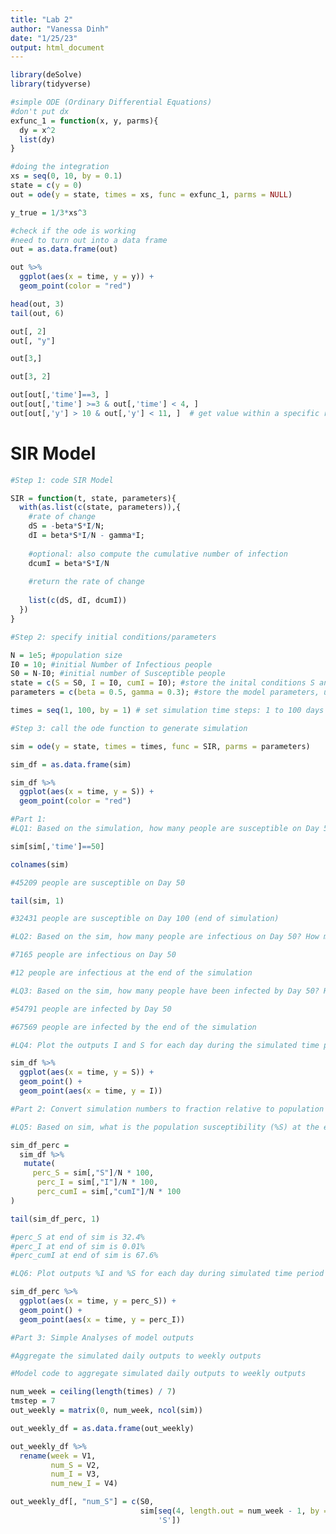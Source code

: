 ```yaml
---
title: "Lab 2"
author: "Vanessa Dinh"
date: "1/25/23"
output: html_document
---
```


```r
library(deSolve)
library(tidyverse)
```

```r
#simple ODE (Ordinary Differential Equations)
#don't put dx
exfunc_1 = function(x, y, parms){
  dy = x^2
  list(dy)
}

#doing the integration
xs = seq(0, 10, by = 0.1)
state = c(y = 0)
out = ode(y = state, times = xs, func = exfunc_1, parms = NULL)

y_true = 1/3*xs^3

#check if the ode is working
#need to turn out into a data frame
out = as.data.frame(out)

out %>% 
  ggplot(aes(x = time, y = y)) +
  geom_point(color = "red")
```

```r
head(out, 3)
tail(out, 6)
```

```r
out[, 2]
out[, "y"]

out[3,]

out[3, 2]

out[out[,'time']==3, ]
out[out[,'time'] >=3 & out[,'time'] < 4, ] 
out[out[,'y'] > 10 & out[,'y'] < 11, ]  # get value within a specific range

```
# SIR Model

```r
#Step 1: code SIR Model

SIR = function(t, state, parameters){
  with(as.list(c(state, parameters)),{
    #rate of change
    dS = -beta*S*I/N;
    dI = beta*S*I/N - gamma*I;
    
    #optional: also compute the cumulative number of infection
    dcumI = beta*S*I/N
    
    #return the rate of change
    
    list(c(dS, dI, dcumI))
  })
}
```

```r
#Step 2: specify initial conditions/parameters

N = 1e5; #population size
I0 = 10; #initial Number of Infectious people
S0 = N-I0; #initial number of Susceptible people
state = c(S = S0, I = I0, cumI = I0); #store the inital conditions S and I together
parameters = c(beta = 0.5, gamma = 0.3); #store the model parameters, unit: per day

times = seq(1, 100, by = 1) # set simulation time steps: 1 to 100 days here
```

```r
#Step 3: call the ode function to generate simulation

sim = ode(y = state, times = times, func = SIR, parms = parameters)

sim_df = as.data.frame(sim)

sim_df %>% 
  ggplot(aes(x = time, y = S)) +
  geom_point(color = "red")
```

```r
#Part 1:
#LQ1: Based on the simulation, how many people are susceptible on Day 50? How many people are susceptible at the end of the simulation?

sim[sim[,'time']==50]

colnames(sim)

#45209 people are susceptible on Day 50

tail(sim, 1)

#32431 people are susceptible on Day 100 (end of simulation)
```

```r
#LQ2: Based on the sim, how many people are infectious on Day 50? How many people are infectious at the end of the simulation?

#7165 people are infectious on Day 50

#12 people are infectious at the end of the simulation

```

```r
#LQ3: Based on the sim, how many people have been infected by Day 50? How many people have been infected by the end of the simulation?

#54791 people are infected by Day 50

#67569 people are infected by the end of the simulation

```


```r
#LQ4: Plot the outputs I and S for each day during the simulated time period

sim_df %>% 
  ggplot(aes(x = time, y = S)) +
  geom_point() +
  geom_point(aes(x = time, y = I)) 
```

```r
#Part 2: Convert simulation numbers to fraction relative to population size

#LQ5: Based on sim, what is the population susceptibility (%S) at the end of the sim? What percentage of the pop are infectious at the end of the sim? Percentage of pop infected by end of sim?

sim_df_perc =
  sim_df %>% 
   mutate(
     perc_S = sim[,"S"]/N * 100,
      perc_I = sim[,"I"]/N * 100,
      perc_cumI = sim[,"cumI"]/N * 100
)

tail(sim_df_perc, 1)

#perc_S at end of sim is 32.4%
#perc_I at end of sim is 0.01%
#perc_cumI at end of sim is 67.6%
```

```r
#LQ6: Plot outputs %I and %S for each day during simulated time period

sim_df_perc %>% 
  ggplot(aes(x = time, y = perc_S)) +
  geom_point() +
  geom_point(aes(x = time, y = perc_I))

```

```r
#Part 3: Simple Analyses of model outputs

#Aggregate the simulated daily outputs to weekly outputs

#Model code to aggregate simulated daily outputs to weekly outputs

num_week = ceiling(length(times) / 7)
tmstep = 7
out_weekly = matrix(0, num_week, ncol(sim))

out_weekly_df = as.data.frame(out_weekly)

out_weekly_df %>% 
  rename(week = V1,
         num_S = V2,
         num_I = V3,
         num_new_I = V4)

out_weekly_df[, "num_S"] = c(S0,
                             sim[seq(4, length.out = num_week - 1, by = tmstep),
                                 'S'])
```

